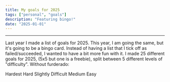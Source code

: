 ```yaml
---
title: My goals for 2025
tags: ["personal", "goals"]
description: "Featuring bingo!"
date: "2025-01-01"
---
```



---

Last year I made a list of goals for 2025. This year, I am going the same,
but it's going to be a bingo card. Instead of having a list that I tick off
as failed/succeeded, I wanted to have a bit more fun with it. I made 25 different
goals for 2025, (5x5 but one is a freebie), split between 5 different levels
of "difficulty". Without furderado:

<BingoCard/>

<div class="flex flex-wrap gap-4 justify-center mt-4 text-sm">
  <span class="inline-flex items-center gap-2">
    <span class="w-4 h-4 inline-block bg-red-100 dark:bg-red-900/40 rounded"></span>
    Hardest
  </span>
  <span class="inline-flex items-center gap-2">
    <span class="w-4 h-4 inline-block bg-orange-100 dark:bg-orange-900/40 rounded"></span>
    Hard
  </span>
  <span class="inline-flex items-center gap-2">
    <span class="w-4 h-4 inline-block bg-yellow-100 dark:bg-yellow-900/40 rounded"></span>
    Slightly Difficult
  </span>
  <span class="inline-flex items-center gap-2">
    <span class="w-4 h-4 inline-block bg-green-100 dark:bg-green-900/40 rounded"></span>
    Medium
  </span>
  <span class="inline-flex items-center gap-2">
    <span class="w-4 h-4 inline-block bg-blue-100 dark:bg-blue-900/40 rounded"></span>
    Easy
  </span>
</div>
